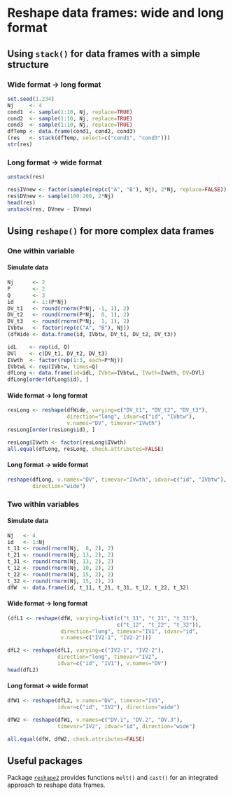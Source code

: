 Reshape data frames: wide and long format
=========================

Using `stack()` for data frames with a simple structure
-------------------------

### Wide format -> long format

```r
set.seed(1.234)
Nj     <- 4
cond1  <- sample(1:10, Nj, replace=TRUE)
cond2  <- sample(1:10, Nj, replace=TRUE)
cond3  <- sample(1:10, Nj, replace=TRUE)
dfTemp <- data.frame(cond1, cond2, cond3)
(res   <- stack(dfTemp, select=c("cond1", "cond3")))
str(res)
```

### Long format -> wide format

```r
unstack(res)
```

```r
res$IVnew <- factor(sample(rep(c("A", "B"), Nj), 2*Nj, replace=FALSE))
res$DVnew <- sample(100:200, 2*Nj)
head(res)
unstack(res, DVnew ~ IVnew)
```

Using `reshape()` for more complex data frames
-------------------------

### One within variable
#### Simulate data

```r
Nj      <- 2
P       <- 2
Q       <- 3
id      <- 1:(P*Nj)
DV_t1   <- round(rnorm(P*Nj, -1, 1), 2)
DV_t2   <- round(rnorm(P*Nj,  0, 1), 2)
DV_t3   <- round(rnorm(P*Nj,  1, 1), 2)
IVbtw   <- factor(rep(c("A", "B"), Nj))
(dfWide <- data.frame(id, IVbtw, DV_t1, DV_t2, DV_t3))
```

```r
idL    <- rep(id, Q)
DVl    <- c(DV_t1, DV_t2, DV_t3)
IVwth  <- factor(rep(1:3, each=P*Nj))
IVbtwL <- rep(IVbtw, times=Q)
dfLong <- data.frame(id=idL, IVbtw=IVbtwL, IVwth=IVwth, DV=DVl)
dfLong[order(dfLong$id), ]
```

#### Wide format -> long format

```r
resLong <- reshape(dfWide, varying=c("DV_t1", "DV_t2", "DV_t3"),
                   direction="long", idvar=c("id", "IVbtw"),
				   v.names="DV", timevar="IVwth")
resLong[order(resLong$id), ]
```

```r
resLong$IVwth <- factor(resLong$IVwth)
all.equal(dfLong, resLong, check.attributes=FALSE)
```

#### Long format -> wide format

```r
reshape(dfLong, v.names="DV", timevar="IVwth", idvar=c("id", "IVbtw"),
        direction="wide")
```

### Two within variables
#### Simulate data

```r
Nj   <- 4
id   <- 1:Nj
t_11 <- round(rnorm(Nj,  8, 2), 2)
t_21 <- round(rnorm(Nj, 13, 2), 2)
t_31 <- round(rnorm(Nj, 13, 2), 2)
t_12 <- round(rnorm(Nj, 10, 2), 2)
t_22 <- round(rnorm(Nj, 15, 2), 2)
t_32 <- round(rnorm(Nj, 15, 2), 2)
dfW  <- data.frame(id, t_11, t_21, t_31, t_12, t_22, t_32)
```

#### Wide format -> long format

```r
(dfL1 <- reshape(dfW, varying=list(c("t_11", "t_21", "t_31"),
                                   c("t_12", "t_22", "t_32")),
                 direction="long", timevar="IV1", idvar="id",
                 v.names=c("IV2-1", "IV2-2")))
```

```r
dfL2 <- reshape(dfL1, varying=c("IV2-1", "IV2-2"),
                direction="long", timevar="IV2",
				idvar=c("id", "IV1"), v.names="DV")
head(dfL2)
```

#### Long format -> wide format

```r
dfW1 <- reshape(dfL2, v.names="DV", timevar="IV1",
                idvar=c("id", "IV2"), direction="wide")
```

```r
dfW2 <- reshape(dfW1, v.names=c("DV.1", "DV.2", "DV.3"),
                timevar="IV2", idvar="id", direction="wide")

all.equal(dfW, dfW2, check.attributes=FALSE)
```

Useful packages
-------------------------

Package [`reshape2`](http://cran.r-project.org/package=reshape2) provides functions `melt()` and `cast()` for an integrated approach to reshape data frames.

